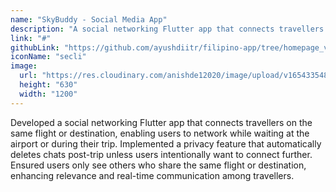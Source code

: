 ```yaml
---
name: "SkyBuddy - Social Media App"
description: "A social networking Flutter app that connects travellers on the same flight or destination, enabling users to network while waiting at the airport or during their trip"
link: "#"
githubLink: "https://github.com/ayushdiitr/filipino-app/tree/homepage_v2"
iconName: "secli"
image:
  url: "https://res.cloudinary.com/anishde12020/image/upload/v1654335485/Blogfolio/og_secli.png"
  height: "630"
  width: "1200"
---
```


Developed a social networking Flutter app that connects travellers on the same flight or destination, enabling users to
network while waiting at the airport or during their trip.
Implemented a privacy feature that automatically deletes chats post-trip unless users intentionally want to connect
further.
Ensured users only see others who share the same flight or destination, enhancing relevance and real-time
communication among travellers.
